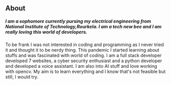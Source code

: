 ## About

##### I am a sophomore currently pursing my electrical engineering from National Institute of Technology,Rourkela. I am a tech new bee and I am really loving this world of developers.

To be frank I was not interested in coding and programming as I never tried it and thought it to be nerdy thing. This pandemic I started learning about stuffs and was fascinated with world of coding. I am a full stack developer developed 7 websites, a cyber security enthusiast and a python developer and developed a voice assistant. I am also into AI stuff and love working with opencv. My aim is to learn everything and I know that's not feasible but still, I would try. 